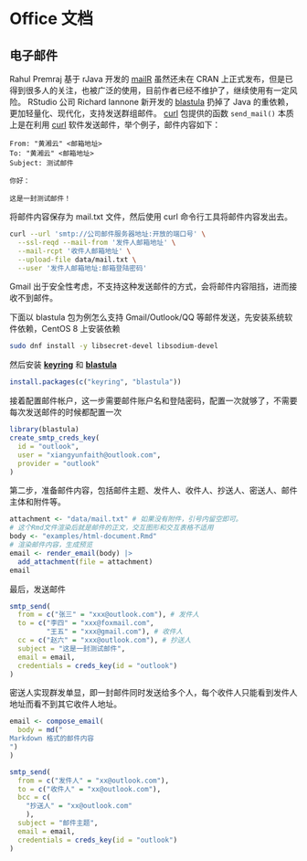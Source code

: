 # Office 文档 {#chap-office-documents}


## 电子邮件 {#sec-emails}

Rahul Premraj 基于 rJava 开发的 [mailR](https://github.com/rpremraj/mailR) 虽然还未在 CRAN 上正式发布，但是已得到很多人的关注，也被广泛的使用，目前作者已经不维护了，继续使用有一定风险。 RStudio 公司 Richard Iannone 新开发的 [blastula](https://github.com/rich-iannone/blastula) 扔掉了 Java 的重依赖，更加轻量化、现代化，支持发送群组邮件。 [curl](https://github.com/jeroen/curl) 包提供的函数 `send_mail()` 本质上是在利用 [curl](https://curl.haxx.se/) 软件发送邮件，举个例子，邮件内容如下：

```
From: "黄湘云" <邮箱地址>
To: "黄湘云" <邮箱地址>
Subject: 测试邮件

你好：

这是一封测试邮件！
```

将邮件内容保存为 mail.txt 文件，然后使用 curl 命令行工具将邮件内容发出去。

```bash
curl --url 'smtp://公司邮件服务器地址:开放的端口号' \
  --ssl-reqd --mail-from '发件人邮箱地址' \
  --mail-rcpt '收件人邮箱地址' \
  --upload-file data/mail.txt \
  --user '发件人邮箱地址:邮箱登陆密码'
```

::: {.callout-note}
Gmail 出于安全性考虑，不支持这种发送邮件的方式，会将邮件内容阻挡，进而接收不到邮件。 
:::

下面以 blastula 包为例怎么支持 Gmail/Outlook/QQ 等邮件发送，先安装系统软件依赖，CentOS 8 上安装依赖

```bash
sudo dnf install -y libsecret-devel libsodium-devel
```

然后安装 [**keyring**](https://github.com/r-lib/keyring) 和 [**blastula**](https://github.com/rstudio/blastula)

```r
install.packages(c("keyring", "blastula"))
```

接着配置邮件帐户，这一步需要邮件账户名和登陆密码，配置一次就够了，不需要每次发送邮件的时候都配置一次

```r
library(blastula)
create_smtp_creds_key(
  id = "outlook", 
  user = "xiangyunfaith@outlook.com",
  provider = "outlook"
)
```

第二步，准备邮件内容，包括邮件主题、发件人、收件人、抄送人、密送人、邮件主体和附件等。

```r
attachment <- "data/mail.txt" # 如果没有附件，引号内留空即可。
# 这个Rmd文件渲染后就是邮件的正文，交互图形和交互表格不适用
body <- "examples/html-document.Rmd" 
# 渲染邮件内容，生成预览
email <- render_email(body) |> 
  add_attachment(file = attachment)
email
```

最后，发送邮件

```r
smtp_send(
  from = c("张三" = "xxx@outlook.com"), # 发件人
  to = c("李四" = "xxx@foxmail.com",
         "王五" = "xxx@gmail.com"), # 收件人
  cc = c("赵六" = "xxx@outlook.com"), # 抄送人
  subject = "这是一封测试邮件",
  email = email,
  credentials = creds_key(id = "outlook")
)
```

密送人实现群发单显，即一封邮件同时发送给多个人，每个收件人只能看到发件人地址而看不到其它收件人地址。

```r
email <- compose_email(
  body = md("
Markdown 格式的邮件内容
")
)

smtp_send(
  from = c("发件人" = "xx@outlook.com"),
  to = c("收件人" = "xx@outlook.com"),
  bcc = c(
    "抄送人" = "xx@outlook.com"
    ),
  subject = "邮件主题",
  email = email,
  credentials = creds_key(id = "outlook")
)
```
